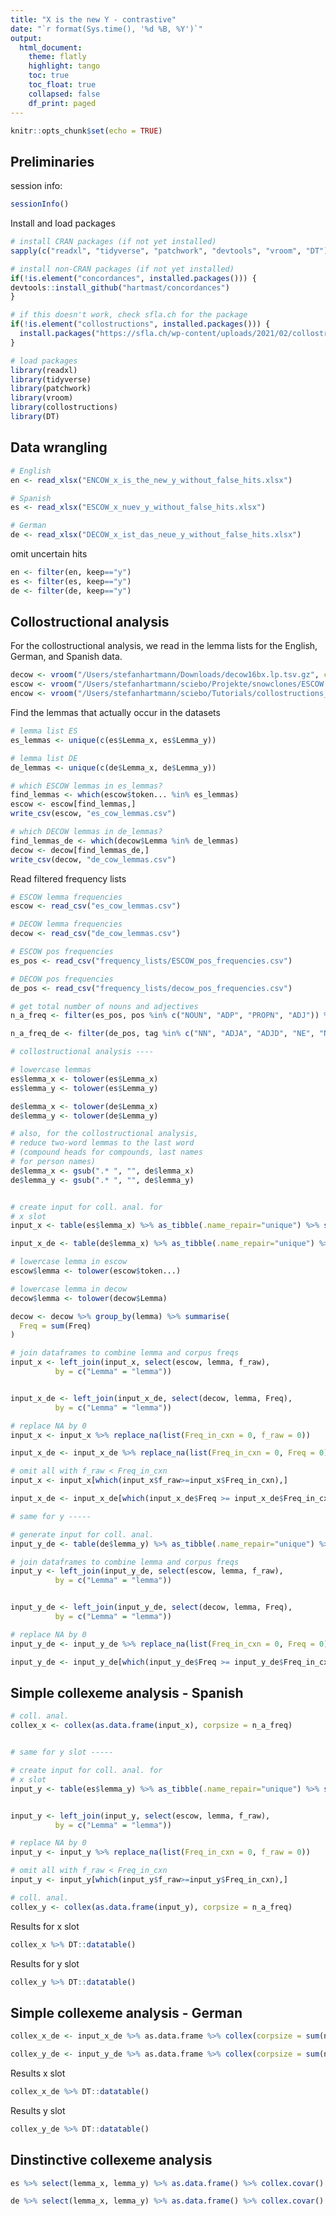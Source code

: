 ```yaml
---
title: "X is the new Y - contrastive"
date: "`r format(Sys.time(), '%d %B, %Y')`"
output: 
  html_document:
    theme: flatly
    highlight: tango
    toc: true
    toc_float: true
    collapsed: false
    df_print: paged
---
```


```r
knitr::opts_chunk$set(echo = TRUE)
```

## Preliminaries

session info:

```r

sessionInfo()

```

Install and load packages

```r

# install CRAN packages (if not yet installed)
sapply(c("readxl", "tidyverse", "patchwork", "devtools", "vroom", "DT"), function(x) if(!is.element(x, installed.packages())) install.packages(x, dependencies = T))

# install non-CRAN packages (if not yet installed)
if(!is.element("concordances", installed.packages())) {
devtools::install_github("hartmast/concordances")
}

# if this doesn't work, check sfla.ch for the package
if(!is.element("collostructions", installed.packages())) {
  install.packages("https://sfla.ch/wp-content/uploads/2021/02/collostructions_0.2.0.tar.gz", repos = NULL)
}

# load packages
library(readxl)
library(tidyverse)
library(patchwork)
library(vroom)
library(collostructions)
library(DT)

```

## Data wrangling

```r

# English
en <- read_xlsx("ENCOW_x_is_the_new_y_without_false_hits.xlsx")

# Spanish
es <- read_xlsx("ESCOW_x_nuev_y_without_false_hits.xlsx")

# German
de <- read_xlsx("DECOW_x_ist_das_neue_y_without_false_hits.xlsx")


```

omit uncertain hits

```r
en <- filter(en, keep=="y")
es <- filter(es, keep=="y")
de <- filter(de, keep=="y")

```

## Collostructional analysis

For the collostructional analysis, we read in the lemma lists for the English, German, and Spanish data.

```r

decow <- vroom("/Users/stefanhartmann/Downloads/decow16bx.lp.tsv.gz", col_names = c("Lemma", "POS", "Freq"))
escow <- vroom("/Users/stefanhartmann/sciebo/Projekte/snowclones/ESCOW frequency lists/escow14ax.freq0.l.zip")
encow <- vroom("/Users/stefanhartmann/sciebo/Tutorials/collostructions_tutorial/data/encow16ax.lp.tsv.gz", col_names = c("Lemma", "POS", "Freq"))

```

Find the lemmas that actually occur in the datasets

```r

# lemma list ES
es_lemmas <- unique(c(es$Lemma_x, es$Lemma_y))

# lemma list DE
de_lemmas <- unique(c(de$Lemma_x, de$Lemma_y))

# which ESCOW lemmas in es_lemmas?
find_lemmas <- which(escow$token... %in% es_lemmas)
escow <- escow[find_lemmas,]
write_csv(escow, "es_cow_lemmas.csv")

# which DECOW lemmas in de_lemmas?
find_lemmas_de <- which(decow$Lemma %in% de_lemmas)
decow <- decow[find_lemmas_de,]
write_csv(decow, "de_cow_lemmas.csv")


```

Read filtered frequency lists

```r

# ESCOW lemma frequencies
escow <- read_csv("es_cow_lemmas.csv")

# DECOW lemma frequencies
decow <- read_csv("de_cow_lemmas.csv")

# ESCOW pos frequencies
es_pos <- read_csv("frequency_lists/ESCOW_pos_frequencies.csv")

# DECOW pos frequencies
de_pos <- read_csv("frequency_lists/decow_pos_frequencies.csv")

# get total number of nouns and adjectives
n_a_freq <- filter(es_pos, pos %in% c("NOUN", "ADP", "PROPN", "ADJ")) %>% select(frequency) %>% sum

n_a_freq_de <- filter(de_pos, tag %in% c("NN", "ADJA", "ADJD", "NE", "NN"))

# collostructional analysis ----

# lowercase lemmas
es$lemma_x <- tolower(es$Lemma_x)
es$lemma_y <- tolower(es$Lemma_y)

de$lemma_x <- tolower(de$Lemma_x)
de$lemma_y <- tolower(de$Lemma_y)

# also, for the collostructional analysis,
# reduce two-word lemmas to the last word
# (compound heads for compounds, last names
# for person names)
de$lemma_x <- gsub(".* ", "", de$lemma_x)
de$lemma_y <- gsub(".* ", "", de$lemma_y)


# create input for coll. anal. for
# x slot
input_x <- table(es$lemma_x) %>% as_tibble(.name_repair="unique") %>% setNames(c("Lemma", "Freq_in_cxn"))

input_x_de <- table(de$lemma_x) %>% as_tibble(.name_repair="unique") %>% setNames(c("Lemma", "Freq_in_cxn"))

# lowercase lemma in escow
escow$lemma <- tolower(escow$token...)

# lowercase lemma in decow
decow$lemma <- tolower(decow$Lemma)

decow <- decow %>% group_by(lemma) %>% summarise(
  Freq = sum(Freq)
)

# join dataframes to combine lemma and corpus freqs
input_x <- left_join(input_x, select(escow, lemma, f_raw),
          by = c("Lemma" = "lemma"))


input_x_de <- left_join(input_x_de, select(decow, lemma, Freq),
          by = c("Lemma" = "lemma"))

# replace NA by 0
input_x <- input_x %>% replace_na(list(Freq_in_cxn = 0, f_raw = 0))

input_x_de <- input_x_de %>% replace_na(list(Freq_in_cxn = 0, Freq = 0))

# omit all with f_raw < Freq_in_cxn
input_x <- input_x[which(input_x$f_raw>=input_x$Freq_in_cxn),]

input_x_de <- input_x_de[which(input_x_de$Freq >= input_x_de$Freq_in_cxn),]

# same for y -----

# generate input for coll. anal.
input_y_de <- table(de$lemma_y) %>% as_tibble(.name_repair="unique") %>% setNames(c("Lemma", "Freq_in_cxn"))

# join dataframes to combine lemma and corpus freqs
input_y <- left_join(input_y_de, select(escow, lemma, f_raw),
          by = c("Lemma" = "lemma"))


input_y_de <- left_join(input_y_de, select(decow, lemma, Freq),
          by = c("Lemma" = "lemma"))

# replace NA by 0
input_y_de <- input_y_de %>% replace_na(list(Freq_in_cxn = 0, Freq = 0))

input_y_de <- input_y_de[which(input_y_de$Freq >= input_y_de$Freq_in_cxn),]


```

## Simple collexeme analysis - Spanish

```r

# coll. anal.
collex_x <- collex(as.data.frame(input_x), corpsize = n_a_freq)


# same for y slot -----

# create input for coll. anal. for
# x slot
input_y <- table(es$lemma_y) %>% as_tibble(.name_repair="unique") %>% setNames(c("Lemma", "Freq_in_cxn"))


input_y <- left_join(input_y, select(escow, lemma, f_raw),
          by = c("Lemma" = "lemma"))

# replace NA by 0
input_y <- input_y %>% replace_na(list(Freq_in_cxn = 0, f_raw = 0))

# omit all with f_raw < Freq_in_cxn
input_y <- input_y[which(input_y$f_raw>=input_y$Freq_in_cxn),]

# coll. anal.
collex_y <- collex(as.data.frame(input_y), corpsize = n_a_freq)


```

Results for x slot

```r
collex_x %>% DT::datatable()
```

Results for y slot

```r
collex_y %>% DT::datatable()
```

## Simple collexeme analysis - German

```r

collex_x_de <- input_x_de %>% as.data.frame %>% collex(corpsize = sum(n_a_freq_de$frequency))

collex_y_de <- input_y_de %>% as.data.frame %>% collex(corpsize = sum(n_a_freq_de$frequency))


```

Results x slot

```r

collex_x_de %>% DT::datatable()

```

Results y slot

```r

collex_y_de %>% DT::datatable()

```


## Dinstinctive collexeme analysis

```r

es %>% select(lemma_x, lemma_y) %>% as.data.frame() %>% collex.covar() %>% DT::datatable()

de %>% select(lemma_x, lemma_y) %>% as.data.frame() %>% collex.covar() %>% DT::datatable()

```
